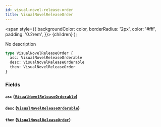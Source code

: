 ```yaml
---
id: visual-novel-release-order
title: VisualNovelReleaseOrder
---
```


<span
style={{
      backgroundColor: color,
      borderRadius: '2px',
      color: '#fff',
      padding: '0.2rem',
    }}>
{children}
</span>
);

No description

```graphql
type VisualNovelReleaseOrder {
  asc: VisualNovelReleaseOrderable
  desc: VisualNovelReleaseOrderable
  then: VisualNovelReleaseOrder
}
```

### Fields

#### `asc` ([`VisualNovelReleaseOrderable`](/docs/schema/enums/visual-novel-release-orderable))

#### `desc` ([`VisualNovelReleaseOrderable`](/docs/schema/enums/visual-novel-release-orderable))

#### `then` ([`VisualNovelReleaseOrder`](/docs/schema/inputs/visual-novel-release-order))
